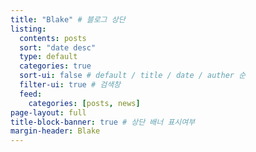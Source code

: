 ```yaml
---
title: "Blake" # 블로그 상단
listing:
  contents: posts
  sort: "date desc"
  type: default
  categories: true
  sort-ui: false # default / title / date / auther 순
  filter-ui: true # 검색창
  feed:
    categories: [posts, news]
page-layout: full
title-block-banner: true # 상단 배너 표시여부
margin-header: Blake
---
```



